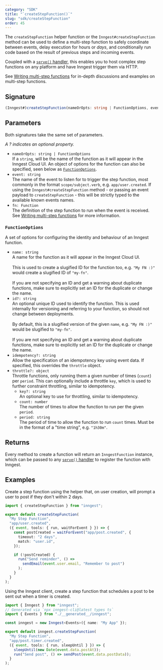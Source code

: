 ```yaml
---
category: "SDK"
title: "`createStepFunction()`"
slug: "sdk/createStepFunction"
order: 45
---
```


The `createStepFunction` helper function or the `Inngest#createStepFunction` method can be used to define a multi-step function to safely coordinate between events, delay execution for hours or _days_, and conditionally run code based on the result of previous steps and incoming events.

Coupled with a [`serve()` handler](/docs/reference/sdk/serve), this enables you to host complex step functions on any platform and have Inngest trigger them via HTTP.

See [Writing multi-step functions](/docs/functions/multi-step) for in-depth discussions and examples on multi-step functions.

## Signature

```ts
(Inngest#)createStepFunction(nameOrOpts: string | FunctionOptions, event: string, fn: Function): InngestFunction
```

## Parameters

Both signatures take the same set of parameters.

_A ? indicates an optional property._

- `nameOrOpts: string | FunctionOptions`<br/>If a `string`, will be the name of the function as it will appear in the Inngest Cloud UI. An object of options for the function can also be specified, seen below as [`FunctionOptions`](#functionoptions).
- `event: string`<br/>The name of the event to listen for to trigger the step function, most commonly in the format `scope/subject.verb`, e.g. `app/user.created`. If using the `Inngest#createStepFunction` method - or passing an event payload to `createStepFunction` - this will be strictly typed to the available known events names.
- `fn: Function`<br/>The definition of the step function to run when the event is received. See [Writing multi-step functions](/docs/functions/multi-step) for more information.

### `FunctionOptions`

A set of options for configuring the identity and behaviour of an Inngest function.

- `name: string`<br/>A name for the function as it will appear in the Inngest Cloud UI.<br/><br/>This is used to create a slugified ID for the function too, e.g. `"My FN :)"` would create a slugified ID of `"my-fn"`.<br/><br/>If you are not specifying an ID and get a warning about duplicate functions, make sure to explicitly set an ID for the duplicate or change the name.
- `id?: string`<br/>An optional unique ID used to identify the function. This is used internally for versioning and referring to your function, so should not change between deployments.<br/><br/>By default, this is a slugified version of the given `name`, e.g. `"My FN :)"` would be slugified to `"my-fn"`.<br/><br/>If you are not specifying an ID and get a warning about duplicate functions, make sure to explicitly set an ID for the duplicate or change the name.
- `idempotency?: string`<br/>Allow the specification of an idempotency key using event data. If specified, this overrides the `throttle` object.
- `throttle?: object`<br/>Throttle functions, only running them a given number of times (`count`) per `period`. This can optionally include a throttle `key`, which is used to further constraint throttling, similar to idempotency.
  - `key?: string`<br/>An optional key to use for throttling, similar to idempotency.
  - `count: number`<br/>The number of times to allow the function to run per the given `period`.
  - `period: string`<br/>The period of time to allow the function to run `count` times. Must be in the format of a "time string", e.g. `"1h30m"`.

## Returns

Every method to create a function will return an `InngestFunction` instance, which can be passed to any [`serve()` handler](/docs/reference/sdk/serve) to register the function with Inngest.

## Examples

Create a step function using the helper that, on user creation, will prompt a user to post if they don't within 2 days.

```ts
import { createStepFunction } from "inngest";

export default createStepFunction(
  "My Step Function",
  "app/user.created",
  ({ event, tools: { run, waitForEvent } }) => {
    const postCreated = waitForEvent("app/post.created", {
      timeout: "2 days",
      match: "user.id",
    });

    if (!postCreated) {
      run("Send reminder", () =>
        sendEmail(event.user.email, "Remember to post")
      );
    }
  }
);
```

Using the Inngest client, create a step function that schedules a post to be sent out when a timer is created.

```ts
import { Inngest } from "inngest";
// Generated via `npx inngest-cli@latest types ts`
import { Events } from "./__generated__/inngest";

const inngest = new Inngest<Events>({ name: "My App" });

export default inngest.createStepFunction(
  "My Step Function",
  "app/post.timer.created",
  ({ event, tools: { run, sleepUntil } }) => {
    sleepUntil(new Date(event.data.postAt));
    run("Send post", () => sendPost(event.data.postData));
  }
);
```
